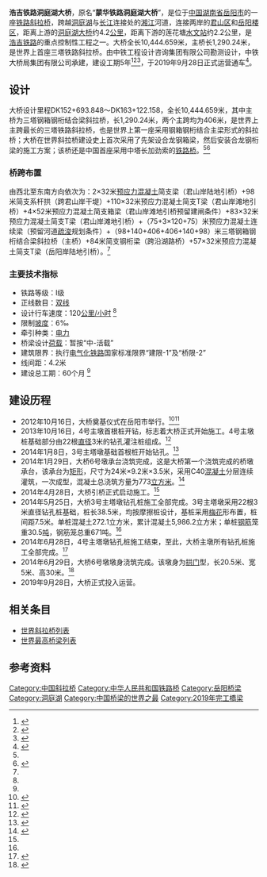 {{关于|浩吉铁路的洞庭湖大桥|306省道的洞庭湖大桥|洞庭湖大桥|杭瑞高速公路的洞庭湖大桥|洞庭湖大桥 (杭瑞高速)}}
{{Infobox bridge
|bridge_name=洞庭湖大桥
|native_name=浩吉铁路洞庭湖大桥
|image=
|image_size = 280
|caption=效果图
|official_name=
|carries={{中国铁路名|浩吉铁路}}
|crosses=[[洞庭湖|洞庭湖]]
|locale={{CHN}}[[湖南省|湖南省]][[岳阳市|岳阳市]]
|maint=
|id=
|designer=中铁工程设计咨询集团有限公司
|design=[[斜拉桥|斜拉桥]]
|mainspan={{convert|406|m|ft|0}}
|length={{convert|10444.659|m|ft|0}}
|width=
|clearance=
|below=
|height=
|traffic=
|begin=2012年10月16日
|complete=
|open=2019年9月28日
|closed=
|toll=
|builder=中铁大桥局集团有限公司
|map_cue=
|map_image=
|map_text=
|map_width=
|coordinates={{coord|29|25|32|N|113|8|17|E|region:CN_type:landmark|display=inline,title}}
|references=
|extra={{Location map | China Hunan | label= | label_size=80 | lat_deg=29 | lat_min=25 | lat_sec=32 | lon_deg=113 | lon_min=8 | lon_sec=17 | position= | width= | float=center | caption=浩吉铁路洞庭湖大桥在湖南省的位置}}
}}

'''浩吉铁路洞庭湖大桥'''，原名“'''蒙华铁路洞庭湖大桥'''”，是位于[[中国|中国]][[湖南省|湖南省]][[岳阳市|岳阳市]]的一座[[铁路|铁路]][[斜拉桥|斜拉桥]]，跨越[[洞庭湖|洞庭湖]]与[[长江|长江]]连接处的[[湘江|湘江]]河道，连接两岸的[[君山区|君山区]]和[[岳阳楼区|岳阳楼区]]，距离上游的[[洞庭湖大桥|洞庭湖大桥]]约4.2[[公里|公里]]，距离下游的莲花塘[[水文站|水文站]]约2.2公里，是[[浩吉铁路|浩吉铁路]]的重点控制性工程之一。大桥全长10,444.659米，主桥长1,290.24米，是世界上首座三塔铁路斜拉桥。由中铁工程设计咨询集团有限公司勘测设计，中铁大桥局集团有限公司承建，建设工期5年<ref name="yinqiao">{{cite web | url=http://hn.rednet.cn/c/2014/04/30/3337807.htm | title=君山区：蒙西华中铁路洞庭湖特大桥引桥施工启动 | publisher=红网 | date=2014-04-30 | accessdate=2014-07-22 | author=王琼 洪伟 | archive-date=2019-12-08 | archive-url=https://web.archive.org/web/20191208081319/https://hn.rednet.cn/c/2014/04/30/3337807.htm | dead-url=no }}</ref><ref>{{cite web | url=http://www.cec-cn.com.cn/index.php/news/open/id/819 | title=李寿兵总经理参加蒙西至华中地区铁路煤运通道荆岳段建设动员大会 | publisher=中铁工程设计咨询集团有限公司 | date=2012-10-16 | accessdate=2014-07-22 | author= | deadurl=yes | archiveurl=https://web.archive.org/web/20140728123609/http://www.cec-cn.com.cn/index.php/news/open/id/819 | archivedate=2014-07-28 }}</ref><ref name="rednet">{{cite web | url=http://news.rednet.cn/c/2013/01/14/2879335.htm | title=蒙西华中铁路洞庭湖特大桥开工在即 五年建成 | publisher=红网-潇湘晨报 | date=2013-01-14 | accessdate=2014-07-22 | author=刘朝阳 | archive-url=https://web.archive.org/web/20140727123048/http://news.rednet.cn/c/2013/01/14/2879335.htm | archive-date=2014-07-27 | dead-url=yes }}</ref>，于2019年9月28日正式运营通车<ref>{{cite web |author=赵李源 |title=浩吉铁路洞庭湖大桥、荆州公铁两用大桥投入运营 |url=http://m.sohu.com/a/344305270_120054295/ |publisher=中铁大桥局 |date=2019-09-29 |access-date=2019-10-10 |archive-date=2019-10-10 |archive-url=https://web.archive.org/web/20191010074656/http://m.sohu.com/a/344305270_120054295/ |dead-url=no }}</ref>。

==设计==
大桥设计里程DK152+693.848～DK163+122.158，全长10,444.659米，其中主桥为三塔钢箱钢桁结合梁斜拉桥，长1,290.24米，两个主跨均为406米，是世界上主跨最长的三塔铁路斜拉桥，也是世界上第一座采用钢箱钢桁结合主梁形式的斜拉桥；大桥在世界斜拉桥建设史上首次采用了先架设合龙钢箱梁，然后安装合龙钢桁梁的施工方案；该桥还是中国首座采用中塔长加劲索的[[铁路桥|铁路桥]]。<ref name="rednet"/><ref name="bid">{{cite web | url=http://www.projectbidding.cn/zaobiao/gonggao/20121011/1719426097.html | title=新建蒙西至华中铁路荆岳段公安长江公铁两用特大桥和洞庭湖特大桥工程监理招标资格预审公告（代招标公告） | publisher=中国建筑工程招标网 | date=2012-10-11 | accessdate=2014-07-22 | author=荆岳铁路有限责任公司 | deadurl=yes | archiveurl=https://web.archive.org/web/20130404090842/http://www.projectbidding.cn/zaobiao/gonggao/20121011/1719426097.html | archivedate=2013-04-04 }}</ref>

===桥跨布置===
由西北至东南方向依次为：2×32米[[预应力混凝土|预应力混凝土]]简支梁（君山岸陆地引桥）+98米简支系杆拱（跨君山岸干堤）+110×32米预应力混凝土简支T梁（君山岸滩地引桥）+4×52米预应力混凝土简支箱梁（君山岸滩地引桥预留建闸条件）+83×32米预应力混凝土简支T梁（君山岸滩地引桥）+（75+3×120+75）米预应力混凝土连续梁（预留河道[[疏浚|疏浚]]规划条件）+（98+140+406+406+140+98）米三塔钢箱钢桁结合梁斜拉桥（主桥）+84米简支钢桁梁（跨沿湖路桥）+57×32米预应力混凝土简支T梁（岳阳岸陆地引桥）。<ref name="bid"/>

===主要技术指标===
* 铁路等级：Ⅰ级
* 正线数目：[[双线铁路|双线]]
* 设计行车速度：120[[公里/小时|公里/小时]] <ref name="yinqiao"/>
* 限制[[坡度|坡度]]：6‰
* 牵引种类：[[电力机车|电力]]
* 桥梁设计[[荷载|荷载]]：暂按“中-活载”
* 建筑限界：执行[[电气化铁路|电气化铁路]]国家标准限界“建限-1”及“桥限-2”
* 线间距：4.2米
* 建设总工期：60个月 <ref name="bid"/>

==建设历程==
* 2012年10月16日，大桥奠基仪式在岳阳市举行。<ref>{{cite web | url=http://hunan.voc.com.cn/article/201210/201210170729026814.html | title=北煤南运大通道将直通湖南 途经7省区纵贯南北 | publisher=华声在线-湖南日报 | date=2012-10-17 | accessdate=2014-07-22 | author=陈亚静 陶海音 | archive-date=2019-09-29 | archive-url=https://web.archive.org/web/20190929175017/http://hunan.voc.com.cn/article/201210/201210170729026814.html | dead-url=no }}</ref><ref>{{cite web|url=http://xuxianping.ndrc.gov.cn/zyhd/201210/t20121018_509987.html|title=徐宪平副主任参加蒙西华中铁路煤运通道荆岳段（公安长江大桥、岳阳洞庭湖大桥）建设动员大会和加快推进铁路建设工作座谈会|publisher=中华人民共和国国家发展和改革委员会|accessdate=2014-08-07|deadurl=yes|archiveurl=https://web.archive.org/web/20160304051003/http://xuxianping.ndrc.gov.cn/zyhd/201210/t20121018_509987.html|archivedate=2016-03-04}}</ref>
* 2013年10月16日，4号主墩首根桩开钻，标志着大桥正式开始施工。4号主墩桩基础部分由22根[[直径|直径]]3米的钻孔灌注桩组成。<ref>{{cite web | url=http://www.ztmbec.com/news_content.jsp?id=201310171617150105&classid=19&typeid=3 | title=蒙西华中铁路洞庭湖大桥首根桩开钻 | publisher=中铁大桥局集团有限公司 | date=2013-10-17 | accessdate=2014-07-22 | author=王凯 陈伟 | deadurl=yes | archiveurl=https://web.archive.org/web/20140728054336/http://www.ztmbec.com/news_content.jsp?id=201310171617150105&classid=19&typeid=3 | archivedate=2014-07-28 }}</ref>
* 2014年1月8日，3号主塔墩基础首根桩开始钻孔。<ref name="sanhaodun">{{cite web | url=http://www.ztmbec.com/news_content.jsp?id=201406041121430033&classid=19&typeid=3 | title=蒙西华中铁路洞庭湖大桥首个主塔墩基础钻孔桩全部完成 | publisher=中铁大桥局集团有限公司 | date=2014-05-27 | accessdate=2014-07-22 | author=王庆凯 王海峰 | deadurl=yes | archiveurl=https://web.archive.org/web/20140728055915/http://www.ztmbec.com/news_content.jsp?id=201406041121430033&classid=19&typeid=3 | archivedate=2014-07-28 }}</ref>
* 2014年1月29日，大桥6号墩承台浇筑完成，这是大桥第一个浇筑完成的桥墩承台，该承台为[[矩形|矩形]]，尺寸为24米×9.2米×3.5米，采用C40[[混凝土|混凝土]]分层连续灌筑，一次成型，混凝土总浇筑方量为773[[立方米|立方米]]。<ref>{{cite web | url=http://www.chnrailway.com/html/20140209/345484.shtml | title=洞庭湖特大桥首个桥墩承台顺利浇筑完成 | publisher=中华铁道网 | date=2014-02-09 | accessdate=2014-07-22 | author=尹成伟 霍川 | archive-date=2019-09-27 | archive-url=https://web.archive.org/web/20190927092223/http://www.chnrailway.com/html/20140209/345484.shtml | dead-url=no }}</ref>
* 2014年4月28日，大桥引桥正式启动施工。<ref name="yinqiao"/>
* 2014年5月25日，大桥3号主塔墩钻孔桩施工全部完成。3号主塔墩采用22根3米直径钻孔桩基础，桩长38.5米，均按摩擦桩设计，基桩采用[[梅花|梅花]]形布置，桩间距7.5米。单桩混凝土272.1立方米，累计混凝土5,986.2立方米；单桩[[钢筋|钢筋]]笼重30.5[[吨|吨]]，钢筋笼总重671吨。<ref name="sanhaodun"/>
* 2014年6月28日，4号主塔墩钻孔桩施工结束，至此，大桥主墩所有钻孔桩施工全部完成。<ref>{{cite web | url=http://www.cnbridge.cn/2014/0630/77505.html | title=蒙西华中铁路洞庭湖大桥主墩钻孔桩施工顺利完成 | publisher=中国桥梁网 | date=2014-06-30 | accessdate=2014-07-22 | author=王凯 柴辉 | archive-url=https://web.archive.org/web/20140715145908/http://www.cnbridge.cn/2014/0630/77505.html | archive-date=2014-07-15 | dead-url=yes }}</ref>
* 2014年6月29日，大桥6号墩墩身浇筑完成。该墩身为[[拱门|拱门]]型，长20.5米、宽5米、高30米。<ref>{{cite web | url=http://www.yueyang.gov.cn/zwdt/content_313805.html | title=蒙华铁路大桥首个墩身耸立洞庭湖 | publisher=中国岳阳 | date=2014-07-07 | accessdate=2014-07-22 | author=刘革 蔡武 | deadurl=yes | archiveurl=https://web.archive.org/web/20160304081602/http://www.yueyang.gov.cn/zwdt/content_313805.html | archivedate=2016年3月4日 | df= }}</ref>
* 2019年9月28日，大桥正式投入运营。

==相关条目==
* [[世界斜拉桥列表|世界斜拉桥列表]]
* [[世界最高桥梁列表|世界最高桥梁列表]]

==参考资料==
{{Reflist}}

{{DEFAULTSORT:Dongting Lake Bridge}}
[[Category:中国斜拉桥|Category:中国斜拉桥]]
[[Category:中华人民共和国铁路桥|Category:中华人民共和国铁路桥]]
[[Category:岳阳桥梁|Category:岳阳桥梁]]
[[Category:洞庭湖|Category:洞庭湖]]
[[Category:中国桥梁的世界之最|Category:中国桥梁的世界之最]]
[[Category:2019年完工橋梁|Category:2019年完工橋梁]]